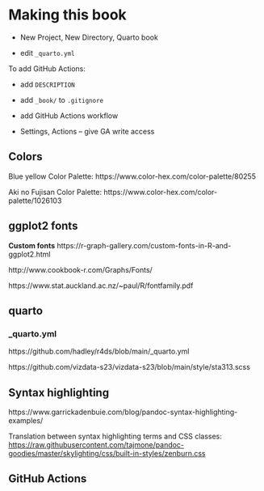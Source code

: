 # Making this book

-   New Project, New Directory, Quarto book

-   edit `_quarto.yml`

To add GitHub Actions:

-   add `DESCRIPTION`

-   add `_book/` to `.gitignore`

-   add GitHub Actions workflow

-   Settings, Actions -- give GA write access

## Colors

Blue yellow Color Palette: https://www.color-hex.com/color-palette/80255

Aki no Fujisan Color Palette: https://www.color-hex.com/color-palette/1026103


## ggplot2 fonts

**Custom fonts** https://r-graph-gallery.com/custom-fonts-in-R-and-ggplot2.html

http://www.cookbook-r.com/Graphs/Fonts/

https://www.stat.auckland.ac.nz/~paul/R/fontfamily.pdf

## quarto

### _quarto.yml

https://github.com/hadley/r4ds/blob/main/_quarto.yml

https://github.com/vizdata-s23/vizdata-s23/blob/main/style/sta313.scss

## Syntax highlighting

https://www.garrickadenbuie.com/blog/pandoc-syntax-highlighting-examples/

Translation between syntax highlighting terms and CSS classes:
[https://raw.githubusercontent.com/tajmone/pandoc-goodies/master/skylighting/css/built-in-styles/zenburn.css](https://raw.githubusercontent.com/tajmone/pandoc-goodies/master/skylighting/css/built-in-styles/zenburn.css)

## GitHub Actions

